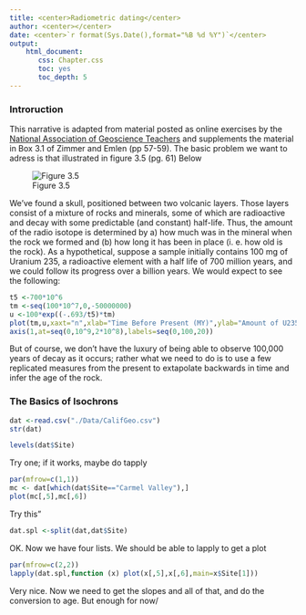 ```yaml
---
title: <center>Radiometric dating</center>
author: <center></center>
date: <center>`r format(Sys.Date(),format="%B %d %Y")`</center>
output: 
    html_document:
       css: Chapter.css
       toc: yes
       toc_depth: 5
---
```


### Introruction

This narrative is adapted from material posted as online exercises by the [National Association of Geoscience Teachers](http://serc.carleton.edu/NAGTWorkshops/petrology/teaching_examples/calculating_rb-sr_isochrons.html) and supplements the material in Box 3.1 of Zimmer and Emlen (pp 57-59).  The basic problem we want to adress is that illustrated in figure 3.5 (pg. 61) Below

![Figure 3.5](./images/Fig3.01.jpeg)

We've found a skull, positioned between two volcanic layers.  Those layers consist of a mixture of rocks and minerals, some of which are radioactive and decay with some predictable (and constant) half-life.  Thus, the amount of the radio isotope is determined by a) how much was in the mineral when the rock we formed and (b) how long it has been in place (i. e. how old is the rock).  As a hypothetical, suppose a sample initially contains 100 mg of Uranium 235, a radioactive element with a half life of 700 million years, and we could follow its progress over a billion years.  We would expect to see the following:

```r
t5 <-700*10^6
tm <-seq(100*10^7,0,-50000000)
u <-100*exp((-.693/t5)*tm)
plot(tm,u,xaxt="n",xlab="Time Before Present (MY)",ylab="Amount of U235",main="Hyothetical Decay of U235 with Time",col="darkred",pch=16)
axis(1,at=seq(0,10^9,2*10^8),labels=seq(0,100,20))
```
But of course, we don't have the luxury of being able to observe 100,000 years of decay as it occurs; rather what we need to do is to use a few replicated measures from the present to extapolate backwards in time and infer the age of the rock.

### The Basics of Isochrons

```r
dat <-read.csv("./Data/CalifGeo.csv")
str(dat)
```
```r
levels(dat$Site)

```
Try one; if it works, maybe do tapply
```r
par(mfrow=c(1,1))
mc <- dat[which(dat$Site=="Carmel Valley"),]
plot(mc[,5],mc[,6])
```

Try this"

```r
dat.spl <-split(dat,dat$Site)
```
OK.  Now we have four lists.  We should be able to lapply to get a plot
```r
par(mfrow=c(2,2))
lapply(dat.spl,function (x) plot(x[,5],x[,6],main=x$Site[1]))
```
Very nice.  Now we need to get the slopes and all of that, and do the conversion to age.  But enough for now/
